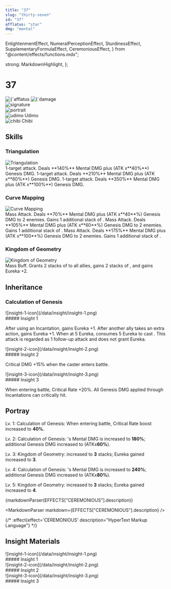 ```yaml
---
title: "37"
slug: "thirty-seven"
id: "37"
afflatus: "star"
dmg: "mental"
---
```


  EnlightenmentEffect,
  NumeralPerceptionEffect,
  SturdinessEffect,
  SupplementaryFormulaEffect,
  CeremoniousEffect,
} from "@content/effects/functions.mdx";

  strong: MarkdownHighlight,
};

# 37

<div class="flex justify-between flex-col-reverse md:flex-row">
  <div>
    <div class="flex gap-4 items-center">
      <img
        class="w-20"
        src={`/data/afflatus/af-${frontmatter.afflatus}.png`}
        alt={`afflatus ${frontmatter.afflatus}`}
      />
      <img
        class="w-20 h-20"
        src={`/data/dmg-type/${frontmatter.dmg}.png`}
        alt={`damage type ${frontmatter.dmg}`}
      />
    </div>
    <div class="flex gap-4 justify-end">
      <img
        class="w-20 h-20"
        src={`/data/characters/${frontmatter.id}/signature.png`}
        alt="signature"
      />
    </div>
  </div>
  <div>
    <div class="w-80 h-40 overflow-hidden">
      <img
        class="w-full"
        src={`/data/characters/${frontmatter.id}/portrait.webp`}
        alt="portrait"
      />
    </div>
    <div class="mt-5 flex gap-5 justify-center items-end">
      <div>
        <img
          class="w-20"
          src={`/data/characters/${frontmatter.id}/udimo.png`}
          alt="udimo"
        />
        Udimo
      </div>
      <div>
        <img
          class="w-20"
          src={`/data/characters/${frontmatter.id}/chibi.png`}
          alt="chibi"
        />
        Chibi
      </div>
    </div>
  </div>
</div>

## Skills

### Triangulation

<div class="flex gap-5 flex-col md:flex-row items-center md:items-stretch">
  <div class="w-48 shrink-0">
    <img
      src={`/data/characters/${frontmatter.id}/skill-1.png`}
      alt="Triangulation"
    />
  </div>
  <CardInfo star={1} type="ATTACK" note="An obvious triangle.">
    1-target attack. Deals **140%** Mental DMG plus (ATK x**40%**) Genesis DMG.
  </CardInfo>
  <CardInfo
    star={2}
    type="ATTACK"
    note="An obvious triangle, speaking out against overlooked injustices."
  >
    1-target attack. Deals **210%** Mental DMG plus (ATK x**60%**) Genesis DMG.
  </CardInfo>
  <CardInfo
    star={3}
    type="ATTACK"
    note="An obvious triangle, speaking out against overlooked injustices, the evidence is as follows."
  >
    1-target attack. Deals **350%** Mental DMG plus (ATK x**100%**) Genesis DMG.
  </CardInfo>
</div>

### Curve Mapping

<div class="flex gap-5 flex-col md:flex-row items-center md:items-stretch">
  <div class="w-48 shrink-0">
    <img
      src={`/data/characters/${frontmatter.id}/skill-2.png`}
      alt="Curve Mapping"
    />
  </div>
  <CardInfo star={1} type="ATTACK" note="Such beautiful form.">
    Mass Attack. Deals **70%** Mental DMG plus (ATK x**40**%) Genesis DMG to 2
    enemies. Gains 1 additional stack of <SturdinessEffect />.
  </CardInfo>
  <CardInfo
    star={2}
    type="ATTACK"
    note="Such beautiful form. Desirable in dimensions and fractals."
  >
    Mass Attack. Deals **105%** Mental DMG plus (ATK x**60**%) Genesis DMG to 2
    enemies. Gains 1 additional stack of <SturdinessEffect />.
  </CardInfo>
  <CardInfo
    star={3}
    type="ATTACK"
    note="Such beautiful form. Desirable in dimensions and fractals — a truth agreed upon by all."
  >
    Mass Attack. Deals **175%** Mental DMG plus (ATK x**100**%) Genesis DMG to 2
    enemies. Gains 1 additional stack of <SturdinessEffect />.
  </CardInfo>
</div>

### Kingdom of Geometry

<div class="flex gap-5 flex-col md:flex-row items-center md:items-stretch">
  <div class="w-48 shrink-0">
    <img
      src={`/data/characters/${frontmatter.id}/ultimate.png`}
      alt="Kingdom of Geometry"
    />
  </div>
  <CardInfo
    type="BUFF"
    note="It is the omega, the final answer, the result of all calculations."
  >
    Mass Buff. Grants 2 stacks of <NumeralPerceptionEffect /> to all allies,
    gains 2 stacks of <EnlightenmentEffect />, and gains Eureka +2.
  </CardInfo>
</div>

## Inheritance

### Calculation of Genesis

<div class="mt-4 flex items-center">
  <div class="w-8 h-8 mr-2">![insight-1-icon](/data/insight/insight-1.png)</div>
  ##### Insight 1
</div>

After using an Incantation, gains Eureka +1. After another ally takes an extra action, gains Eureka +1. When at 5 Eureka, consumes 5 Eureka to cast <SupplementaryFormulaEffect />. This attack is regarded as 1 follow-up attack and does not grant Eureka.

<div class="mt-4 flex items-center">
  <div class="w-8 h-8 mr-2">![insight-2-icon](/data/insight/insight-2.png)</div>
  ##### Insight 2
</div>

Critical DMG <span class="highlight">+15%</span> when the caster enters battle.

<div class="mt-4 flex items-center">
  <div class="w-8 h-8 mr-2">![insight-3-icon](/data/insight/insight-3.png)</div>
  ##### Insight 3
</div>

When entering battle, Critical Rate <span class="highlight">+20%</span>. All Genesis DMG applied through Incantations can critically hit.

## Portray

<span class="text-2xl mr-2">Lv. 1:</span> Calculation of Genesis: When entering
battle, Critical Rate boost increased to **40%**.

<span class="text-2xl mr-2">Lv. 2:</span> Calculation of Genesis: <NumeralPerceptionEffect />
's Mental DMG is increased to **180%**; additional Genesis DMG increased to
(ATKx**60%**).

<span class="text-2xl">Lv. 3:</span> Kingdom of Geometry: <EnlightenmentEffect /> increased
to **3** stacks; Eureka gained increased to **3**.

<span class="text-2xl">Lv. 4:</span> Calculation of Genesis: <SupplementaryFormulaEffect />
's Mental DMG is increased to **240%**; additional Genesis DMG increased to
(ATKx**80%**).

<span class="text-2xl">Lv. 5:</span> Kingdom of Geometry: <NumeralPerceptionEffect /> increased
to **3** stacks; Eureka gained increased to **4**.

{markdownParser(EFFECTS["CEREMONIOUS"].description)}

<MarkdownParser markdown={EFFECTS["CEREMONIOUS"].description} />

{/* :effect{effect='CEREMONIOUS' description="HyperText Markup Language"} */}

## Insight Materials

<div class="flex flex-col md:flex-row gap-4">
  <div class="flex-1">
    <div class="flex items-center">
      <div class="w-6 mr-2">![insight-1-icon](/data/insight/insight-1.png)</div>
      ##### Insight 1
    </div>
    <Material type="SHARPODONTY" variant="small" require={18000} />
    <Material type="PAGE_OF_STARLIT_ASCENT" variant="small" require={6} />
    <Material type="LIQUEFIED_TERROR" variant="small" require={5} />
    <Material type="MAGNESIA_CRYSTAL" variant="small" require={6} />
  </div>
  <div class="flex-1">
    <div class="flex items-center">
      <div class="w-6 mr-2">![insight-2-icon](/data/insight/insight-2.png)</div>
      ##### Insight 2
    </div>
    <Material type="SHARPODONTY" variant="small" require={40000} />
    <Material type="SCROLL_OF_STARLIT_ASCENT" variant="small" require={10} />
    <Material type="WINGED_KEY" variant="small" require={6} />
    <Material type="ESOTERIC_BONES" variant="small" require={6} />
  </div>
  <div class="flex-1">
    <div class="flex items-center">
      <div class="w-6 mr-2">![insight-3-icon](/data/insight/insight-3.png)</div>
      ##### Insight 3
    </div>
    <Material type="SHARPODONTY" variant="small" require={200000} />
    <Material type="TOME_OF_STARLIT_ASCENT" variant="small" require={16} />
    <Material type="SERPENT_SCEPTER" variant="small" require={3} />
    <Material type="BOGEYMAN" variant="small" require={5} />
  </div>
</div>

